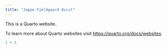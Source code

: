 ```yaml
---
title: "Jeppe Fjeldgaard Qvist"
---
```


This is a Quarto website.

To learn more about Quarto websites visit <https://quarto.org/docs/websites>.

```r
1 + 1
```
